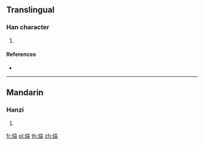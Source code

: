 {{character info/new}}
==Translingual==

===Han character===
{{Han char|rn=96|rad=玉|as=06|sn=10|four=|canj=MGKSS}}

# {{defn|Han|sort=玉06}}

====References====
* {{Han ref|kx=0730.140|dkj=20940|dj=1141.240|hdz=21114.060|uh=73D5|ud=29653}}

----

==Mandarin==

===Hanzi===
{{cmn-hanzi|pin=[[lì]] ([[li4]])|wg=li<sup>4</sup>}}

# {{defn|lang=cmn|sort=玉06}}

[[fr:珕]]
[[pl:珕]]
[[th:珕]]
[[zh:珕]]